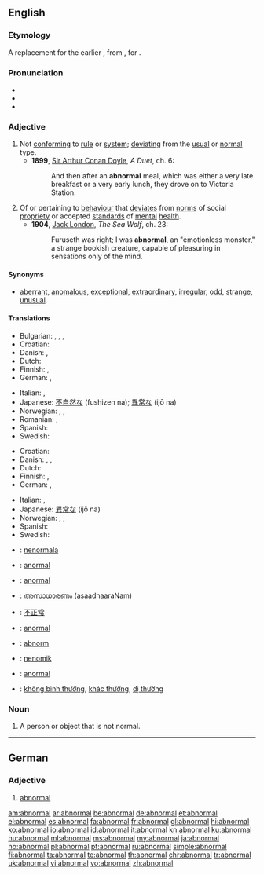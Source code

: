 ==English==

===Etymology===
A replacement for the earlier {{term|anormal}}, from {{etyl|fr}} {{term|anormal|lang=fr}}, {{etyl|LL.}} {{term|anormalus|lang=la}} for {{etyl|grc}} {{term|ἀνώμαλος|sc=polytonic|tr=anōmalos||uneven, unequal}}.

===Pronunciation===
* {{audio|en-us-abnormal.ogg|Audio (US)}}
* {{IPA|/æbˈnɔɹməl/}}
* {{rhymes|ɔː(r)məl}}

===Adjective===
{{en-adj}}

# Not [[conform]]ing to [[rule]] or [[system]]; [[deviating]] from the [[usual]] or [[normal]] type.
#*'''1899''', [[w:Arthur Conan Doyle|Sir Arthur Conan Doyle]], ''A Duet'', ch. 6:
#*:And then after an '''abnormal''' meal, which was either a very late breakfast or a very early lunch, they drove on to Victoria Station.
# Of or pertaining to [[behaviour]] that [[deviate]]s from [[norm]]s of social [[propriety]] or accepted [[standard]]s of [[mental]] [[health]].
#*'''1904''', [[w:Jack London|Jack London]], ''The Sea Wolf'', ch. 23:
#*:Furuseth was right; I was '''abnormal''', an "emotionless monster," a strange bookish creature, capable of pleasuring in sensations only of the mind.

====Synonyms====
* {{sense|not conforming to rule or system; deviating from type}} [[aberrant]], [[anomalous]], [[exceptional]], [[extraordinary]], [[irregular]], [[odd]], [[strange]], [[unusual]].

====Translations====
{{trans-top|not conforming to rule or system}}
* Bulgarian: {{t+|bg|неправилен}}, {{t+|bg|необичаен}}, {{t+|bg|ненормален}}, {{t+|bg|противоестествен}}
* Croatian: {{t-|hr|abnormalan|alt=ȁbnormālan}}
* Danish: {{t|da|unormal}}, {{t|da|abnorm}}
* Dutch: {{t+|nl|abnormaal}}
* Finnish: {{t-|fi|epänormaali}}, {{t+|fi|poikkeava}}
* German: {{t-|de|unnormal}}, {{t+|de|ungewöhnlich}}
{{trans-mid}}
* Italian: {{t-|it|anormale}}, {{t+|it|anomalo}}
* Japanese: [[不自然な]] (fushizen na); [[異常な]] (ijō na)
* Norwegian: {{t|no|abnorm}}, {{t|no|anormal}}, {{t|no|unormal}}
* Romanian: {{t+|ro|anormal|m|n}}, {{t|ro|nenormal|m|n}}
* Spanish: {{t+|es|anormal}}
* Swedish: {{t+|sv|onormal}}
{{trans-bottom}}

{{trans-top|of or pertaining to behaviour that deviates from norms}}
* Croatian: {{t-|hr|abnormalan|alt=ȁbnormālan}}
* Danish: {{t|da|unormal}}, {{t|da|anormal}}, {{t|da|abnorm}}
* Dutch: {{t+|nl|abnormaal}}
* Finnish: {{t-|fi|epänormaali}}, {{t+|fi|poikkeava}}
* German: {{t-|de|anormal}}, {{t+|de|abnormal}}
{{trans-mid}}
* Italian: {{t-|it|anormale}}, {{t+|it|anomalo}}
* Japanese: [[異常な]] (ijō na)
* Norwegian: {{t|no|abnorm}}, {{t|no|anormal}}, {{t|no|unormal}}
* Spanish: {{t+|es|anormal}}
* Swedish: {{t+|sv|abnorm}}
{{trans-bottom}}

{{checktrans-top}}
* {{ttbc|Esperanto}}: [[nenormala]]
* {{ttbc|French}}: [[anormal]]
* {{ttbc|Interlingua}}: [[anormal]]
{{checktrans-mid}}
* {{ttbc|Malayalam}}: [[അസാധാരണം]] (asaadhaaraNam)
* {{ttbc|Mandarin}}: [[不正常]]
* {{ttbc|Portuguese}}: [[anormal]]
* {{ttbc|Swedish}}: [[abnorm]]
* {{ttbc|Volapük}}: [[nenomik]]
* {{ttbc|Turkish}}: [[anormal]]
* {{ttbc|Vietnamese}}: [[không bình thường]], [[khác thường]], [[dị thường]]
{{checktrans-bottom}}

===Noun===
{{en-noun}}

# A person or object that is not normal.

----

==German==

===Adjective===
{{de-adj|comparative=abnormaler|superlative=abnormalsten}}

# [[#English|abnormal]]

[[am:abnormal]]
[[ar:abnormal]]
[[be:abnormal]]
[[de:abnormal]]
[[et:abnormal]]
[[el:abnormal]]
[[es:abnormal]]
[[fa:abnormal]]
[[fr:abnormal]]
[[gl:abnormal]]
[[hi:abnormal]]
[[ko:abnormal]]
[[io:abnormal]]
[[id:abnormal]]
[[it:abnormal]]
[[kn:abnormal]]
[[ku:abnormal]]
[[hu:abnormal]]
[[ml:abnormal]]
[[ms:abnormal]]
[[my:abnormal]]
[[ja:abnormal]]
[[no:abnormal]]
[[pl:abnormal]]
[[pt:abnormal]]
[[ru:abnormal]]
[[simple:abnormal]]
[[fi:abnormal]]
[[ta:abnormal]]
[[te:abnormal]]
[[th:abnormal]]
[[chr:abnormal]]
[[tr:abnormal]]
[[uk:abnormal]]
[[vi:abnormal]]
[[vo:abnormal]]
[[zh:abnormal]]